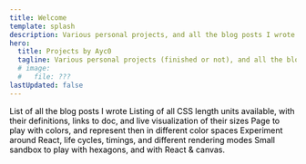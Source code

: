 ```yaml
---
title: Welcome
template: splash
description: Various personal projects, and all the blog posts I wrote
hero:
  title: Projects by Ayc0
  tagline: Various personal projects (finished or not), and all the blog posts I wrote
  # image:
  #   file: ???
lastUpdated: false
---
```



<CardGrid stagger>
  <a href="/posts/" style="text-decoration: none; color: initial">
    <Card title="Blog posts">List of all the blog posts I wrote</Card>
  </a>
  <a href="/length-units/" style="text-decoration: none; color: initial">
    <Card title="CSS length units">
      Listing of all CSS length units available, with their definitions, links
      to doc, and live visualization of their sizes
    </Card>
  </a>
  <a href="/color-visualizer/" style="text-decoration: none; color: initial">
    <Card title="Color visualizer">
      Page to play with colors, and represent then in different color spaces
    </Card>
  </a>
  <a href="/react-timings/" style="text-decoration: none; color: initial">
    <Card title="React timings">
      Experiment around React, life cycles, timings, and different rendering
      modes
    </Card>
  </a>
  <a
    href="/hexagons-without-rules/"
    style="text-decoration: none; color: initial"
  >
    <Card title="Hexagons">
      Small sandbox to play with hexagons, and with React & canvas.
    </Card>
  </a>
</CardGrid>
